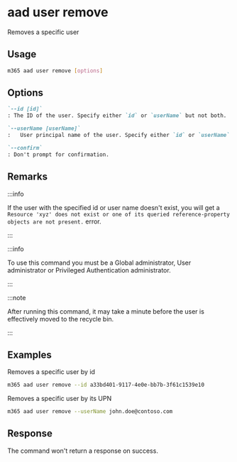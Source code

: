 
# aad user remove

Removes a specific user

## Usage

```sh
m365 aad user remove [options]
```

## Options

```md definition-list
`--id [id]`
: The ID of the user. Specify either `id` or `userName` but not both.

`--userName [userName]`
:	User principal name of the user. Specify either `id` or `userName` but not both.

`--confirm`
: Don't prompt for confirmation.
```

<Global />

## Remarks

:::info

If the user with the specified id or user name doesn't exist, you will get a `Resource 'xyz' does not exist or one of its queried reference-property objects are not present.` error.

:::

:::info

To use this command you must be a Global administrator, User administrator or Privileged Authentication administrator.

:::

:::note

After running this command, it may take a minute before the user is effectively moved to the recycle bin.

:::

## Examples

Removes a specific user by id

```sh
m365 aad user remove --id a33bd401-9117-4e0e-bb7b-3f61c1539e10
```

Removes a specific user by its UPN

```sh
m365 aad user remove --userName john.doe@contoso.com
```

## Response

The command won't return a response on success.
